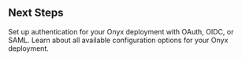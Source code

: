 ## Next Steps

<CardGroup cols={2}>
  <Card title="Configure Authentication" icon="shield-check" href="/deployment/authentication/basic">
    Set up authentication for your Onyx deployment with OAuth, OIDC, or SAML.
  </Card>
  <Card title="Environment Variables" icon="gear" href="/deployment/configuration/env_vars">
    Learn about all available configuration options for your Onyx deployment.
  </Card>
</CardGroup>